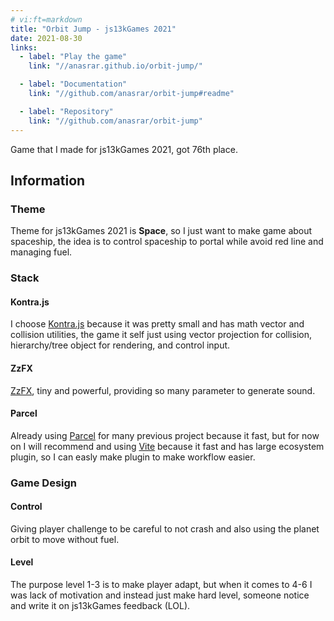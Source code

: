 ```yaml
---
# vi:ft=markdown
title: "Orbit Jump - js13kGames 2021"
date: 2021-08-30
links:
  - label: "Play the game"
    link: "//anasrar.github.io/orbit-jump/"

  - label: "Documentation"
    link: "//github.com/anasrar/orbit-jump#readme"

  - label: "Repository"
    link: "//github.com/anasrar/orbit-jump"
---
```


Game that I made for js13kGames 2021, got 76th place.

## Information

### Theme

Theme for js13kGames 2021 is **Space**, so I just want to make game about spaceship, the idea is to control spaceship to portal while avoid red line and managing fuel.

### Stack

#### Kontra.js

I choose [Kontra.js](//straker.github.io/kontra/) because it was pretty small and has math vector and collision utilities, the game it self just using vector projection for collision, hierarchy/tree object for rendering, and control input.

#### ZzFX

[ZzFX](//github.com/KilledByAPixel/ZzFX), tiny and powerful, providing so many parameter to generate sound.

#### Parcel

Already using [Parcel](//github.com/parcel-bundler/parcel) for many previous project because it fast, but for now on I will recommend and using [Vite](//github.com/vitejs/vite) because it fast and has large ecosystem plugin, so I can easly make plugin to make workflow easier.

### Game Design

#### Control

Giving player challenge to be careful to not crash and also using the planet orbit to move without fuel.

#### Level

The purpose level 1-3 is to make player adapt, but when it comes to 4-6 I was lack of motivation and instead just make hard level, someone notice and write it on js13kGames feedback (LOL).